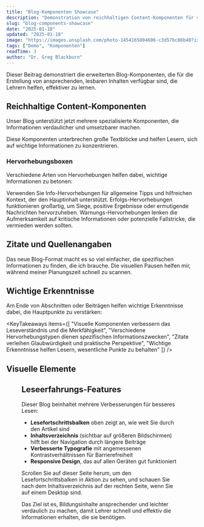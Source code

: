 ```yaml
---
title: "Blog-Komponenten Showcase"
description: "Demonstration von reichhaltigen Content-Komponenten für verbesserte Lesbarkeit und Engagement."
slug: "blog-components-showcase"
date: "2025-01-18"
updated: "2025-01-18"
image: "https://images.unsplash.com/photo-1454165804606-c3d57bc86b40?ixlib=rb-4.0.3&auto=format&fit=crop&w=1200&q=80"
tags: ["Demo", "Komponenten"]
readTime: 3
author: "Dr. Greg Blackburn"
---
```


Dieser Beitrag demonstriert die erweiterten Blog-Komponenten, die für die Erstellung von ansprechenden, lesbaren Inhalten verfügbar sind, die Lehrern helfen, effektiver zu lernen.

## Reichhaltige Content-Komponenten

Unser Blog unterstützt jetzt mehrere spezialisierte Komponenten, die Informationen verdaulicher und umsetzbarer machen.

<Tip>
Diese Komponenten unterbrechen große Textblöcke und helfen Lesern, sich auf wichtige Informationen zu konzentrieren.
</Tip>

### Hervorhebungsboxen

Verschiedene Arten von Hervorhebungen helfen dabei, wichtige Informationen zu betonen:

<Callout variant="info" title="Information">
Verwenden Sie Info-Hervorhebungen für allgemeine Tipps und hilfreichen Kontext, der den Hauptinhalt unterstützt.
</Callout>

<Callout variant="success" title="Erfolgsgeschichte">
Erfolgs-Hervorhebungen funktionieren großartig, um Siege, positive Ergebnisse oder ermutigende Nachrichten hervorzuheben.
</Callout>

<Callout variant="warning" title="Wichtiger Hinweis">
Warnungs-Hervorhebungen lenken die Aufmerksamkeit auf kritische Informationen oder potenzielle Fallstricke, die vermieden werden sollten.
</Callout>

## Zitate und Quellenangaben

<Quote cite="Maria Santos, Klassenlehrerin 3. Klasse">
Das neue Blog-Format macht es so viel einfacher, die spezifischen Informationen zu finden, die ich brauche. Die visuellen Pausen helfen mir, während meiner Planungszeit schnell zu scannen.
</Quote>

## Wichtige Erkenntnisse

Am Ende von Abschnitten oder Beiträgen helfen wichtige Erkenntnisse dabei, die Hauptpunkte zu verstärken:

<KeyTakeaways items={[
  "Visuelle Komponenten verbessern das Leseverständnis und die Merkfähigkeit",
  "Verschiedene Hervorhebungstypen dienen spezifischen Informationszwecken",
  "Zitate verleihen Glaubwürdigkeit und praktische Perspektive",
  "Wichtige Erkenntnisse helfen Lesern, wesentliche Punkte zu behalten"
]} />

## Visuelle Elemente

<Figure 
  src="https://images.unsplash.com/photo-1503676260728-1c00da094a0b?ixlib=rb-4.0.3&auto=format&fit=crop&w=800&q=80" 
  alt="Schüler arbeiten im Klassenzimmer zusammen" 
  caption="Moderne Klassenzimmer profitieren von klarer, organisierter Informationspräsentation" 
/>

## Leseerfahrungs-Features

Dieser Blog beinhaltet mehrere Verbesserungen für besseres Lesen:

- **Lesefortschrittsbalken** oben zeigt an, wie weit Sie durch den Artikel sind
- **Inhaltsverzeichnis** (sichtbar auf größeren Bildschirmen) hilft bei der Navigation durch längere Beiträge
- **Verbesserte Typografie** mit angemessenen Kontrastverhältnissen für Barrierefreiheit
- **Responsive Design**, das auf allen Geräten gut funktioniert

<Callout variant="success" title="Probieren Sie es aus">
Scrollen Sie auf dieser Seite herum, um den Lesefortschrittsbalken in Aktion zu sehen, und schauen Sie nach dem Inhaltsverzeichnis auf der rechten Seite, wenn Sie auf einem Desktop sind.
</Callout>

Das Ziel ist es, Bildungsinhalte ansprechender und leichter verdaulich zu machen, damit Lehrer schnell und effektiv die Informationen erhalten, die sie benötigen.